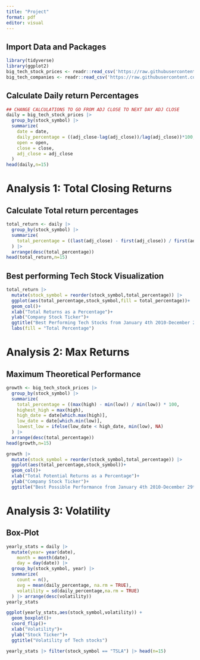 ```yaml
---
title: "Project"
format: pdf
editor: visual
---
```


## Import Data and Packages

```r
library(tidyverse)
library(ggplot2)
big_tech_stock_prices <- readr::read_csv('https://raw.githubusercontent.com/rfordatascience/tidytuesday/master/data/2023/2023-02-07/big_tech_stock_prices.csv')
big_tech_companies <- readr::read_csv('https://raw.githubusercontent.com/rfordatascience/tidytuesday/master/data/2023/2023-02-07/big_tech_companies.csv')
```

## Calculate Daily return Percentages

```r
## CHANGE CALCULATIONS TO GO FROM ADJ CLOSE TO NEXT DAY ADJ CLOSE
daily = big_tech_stock_prices |> 
  group_by(stock_symbol) |> 
  summarize(
    date = date,
    daily_percentage = ((adj_close-lag(adj_close))/lag(adj_close))*100,
    open = open,
    close = close,
    adj_close = adj_close
  )
head(daily,n=15)
```

# Analysis 1: Total Closing Returns

## Calculate Total return percentages

```r
total_return <- daily |> 
  group_by(stock_symbol) |> 
  summarize(
    total_percentage = ((last(adj_close) - first(adj_close)) / first(adj_close)) * 100
  ) |> 
  arrange(desc(total_percentage))
head(total_return,n=15)
```

## Best performing Tech Stock Visualization

```r
total_return |> 
  mutate(stock_symbol = reorder(stock_symbol,total_percentage)) |> 
  ggplot(aes(total_percentage,stock_symbol,fill = total_percentage))+
  geom_col()+
  xlab("Total Returns as a Percentage")+
  ylab("Company Stock Ticker")+
  ggtitle("Best Performing Tech Stocks from January 4th 2010-December 29th 2022")+
  labs(fill = "Total Percentage")
```

# Analysis 2: Max Returns

## Maximum Theoretical Performance

```r
growth <- big_tech_stock_prices |> 
  group_by(stock_symbol) |> 
  summarize(
    total_percentage = ((max(high) - min(low)) / min(low)) * 100,
    highest_high = max(high),
    high_date = date[which.max(high)],
    low_date = date[which.min(low)],
    lowest_low = ifelse(low_date < high_date, min(low), NA)
  ) |> 
  arrange(desc(total_percentage))
head(growth,n=15)
```

```r
growth |> 
  mutate(stock_symbol = reorder(stock_symbol,total_percentage)) |> 
  ggplot(aes(total_percentage,stock_symbol))+
  geom_col()+
  xlab("Total Potential Returns as a Percentage")+
  ylab("Company Stock Ticker")+
  ggtitle("Best Possible Performance from January 4th 2010-December 29th 2022")
```

# Analysis 3: Volatility

## Box-Plot

```r
yearly_stats = daily |> 
  mutate(year= year(date),
    month = month(date),
    day = day(date)) |> 
  group_by(stock_symbol, year) |> 
  summarize(
    count = n(),
    avg = mean(daily_percentage, na.rm = TRUE),
    volatility = sd(daily_percentage,na.rm = TRUE)
  ) |> arrange(desc(volatility))
yearly_stats
```

```r
ggplot(yearly_stats,aes(stock_symbol,volatility)) + 
  geom_boxplot()+
  coord_flip()+
  xlab("Volatility")+
  ylab("Stock Ticker")+
  ggtitle("Volatility of Tech stocks")
```

```r
yearly_stats |> filter(stock_symbol == "TSLA") |> head(n=15)
```
